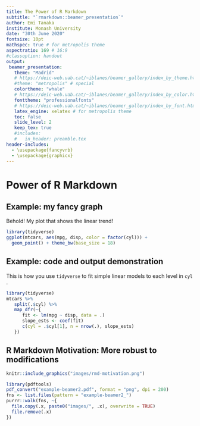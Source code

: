```yaml
---
title: The Power of R Markdown
subtitle: "`rmarkdown::beamer_presentation`"
author: Emi Tanaka
institute: Monash University
date: "30th June 2020"
fontsize: 10pt
mathspec: true # for metropolis theme
aspectratio: 169 # 16:9
#classoption: handout
output:
 beamer_presentation:
   theme: "Madrid" 
   # https://deic-web.uab.cat/~iblanes/beamer_gallery/index_by_theme.html
   #theme: "metropolis" # special
   colortheme: "whale"
   # https://deic-web.uab.cat/~iblanes/beamer_gallery/index_by_color.html
   fonttheme: "professionalfonts"
   # https://deic-web.uab.cat/~iblanes/beamer_gallery/index_by_font.html
   latex_engine: xelatex # for metropolis theme
   toc: false
   slide_level: 2
   keep_tex: true
   #includes:
   #   in_header: preamble.tex
header-includes:
  - \usepackage{fancyvrb}
  - \usepackage{graphicx}
---
```



# Power of R Markdown

## Example: my fancy graph

Behold! My plot that shows the linear trend!

```r
library(tidyverse)
ggplot(mtcars, aes(mpg, disp, color = factor(cyl))) + 
  geom_point() + theme_bw(base_size = 18)
```

## Example: code and output demonstration

This is how you use `tidyverse` to fit simple linear models to each level in `cyl` .

```r
library(tidyverse)
mtcars %>% 
   split(.$cyl) %>% 
   map_dfr(~{
      fit <- lm(mpg ~ disp, data = .)
      slope_ests <- coef(fit)
      c(cyl = .$cyl[1], n = nrow(.), slope_ests)
   })
```


## R Markdown Motivation: More robust to modifications

```r
knitr::include_graphics("images/rmd-motivation.png")
```


```r
library(pdftools)
pdf_convert("example-beamer2.pdf", format = "png", dpi = 200)
fns <- list.files(pattern = "example-beamer2_")
purrr::walk(fns, ~{
  file.copy(.x, paste0("images/", .x), overwrite = TRUE)
  file.remove(.x)
})
```
